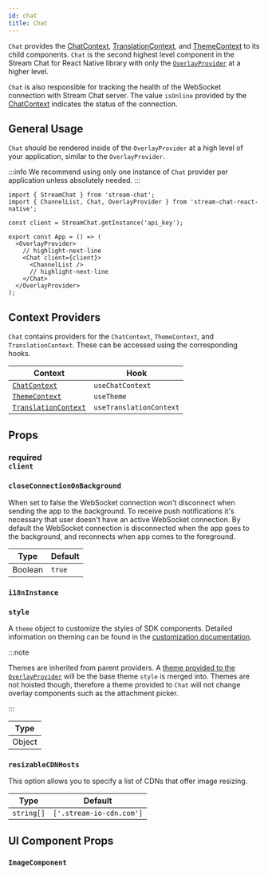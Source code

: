 ```yaml
---
id: chat
title: Chat
---
```



`Chat` provides the [ChatContext](../contexts/channel-context.mdx), [TranslationContext](../contexts/translation-context.mdx), and [ThemeContext](../contexts/theme-context.mdx) to its child components.
`Chat` is the second highest level component in the Stream Chat for React Native library with only the [`OverlayProvider`](./overlay-provider.mdx) at a higher level.

`Chat` is also responsible for tracking the health of the WebSocket connection with Stream Chat server.
The value `isOnline` provided by the [ChatContext](../contexts/chat-context.mdx#isonline) indicates the status of the connection.

## General Usage

`Chat` should be rendered inside of the `OverlayProvider` at a high level of your application, similar to the `OverlayProvider`.

:::info
We recommend using only one instance of `Chat` provider per application unless absolutely needed.
:::

```tsx
import { StreamChat } from 'stream-chat';
import { ChannelList, Chat, OverlayProvider } from 'stream-chat-react-native';

const client = StreamChat.getInstance('api_key');

export const App = () => (
  <OverlayProvider>
    // highlight-next-line
    <Chat client={client}>
      <ChannelList />
      // highlight-next-line
    </Chat>
  </OverlayProvider>
);
```

## Context Providers

`Chat` contains providers for the `ChatContext`, `ThemeContext`, and `TranslationContext`.
These can be accessed using the corresponding hooks.

| Context                                                                                                                                                   | Hook                    |
| --------------------------------------------------------------------------------------------------------------------------------------------------------- | ----------------------- |
| [`ChatContext`](https://github.com/GetStream/stream-chat-react-native/blob/develop/package/src/contexts/chatContext/ChatContext.tsx)                      | `useChatContext`        |
| [`ThemeContext`](https://github.com/GetStream/stream-chat-react-native/blob/develop/package/src/contexts/themeContext/ThemeContext.tsx)                   | `useTheme`              |
| [`TranslationContext`](https://github.com/GetStream/stream-chat-react-native/blob/develop/package/src/contexts/translationContext/TranslationContext.tsx) | `useTranslationContext` |

## Props

### <div class="label description required">required</div> `client`

<Client />

### `closeConnectionOnBackground`

When set to false the WebSocket connection won't disconnect when sending the app to the background.
To receive push notifications it's necessary that user doesn't have an active WebSocket connection.
By default the WebSocket connection is disconnected when the app goes to the background, and reconnects when app comes to the foreground.

| Type    | Default |
| ------- | ------- |
| Boolean | `true`  |

### `i18nInstance`

<I18nInstance />

### `style`

A `theme` object to customize the styles of SDK components.
Detailed information on theming can be found in the [customization documentation](../customization/theme.mdx).

:::note

Themes are inherited from parent providers.
A [theme provided to the `OverlayProvider`](./overlay-provider.mdx#value) will be the base theme `style` is merged into.
Themes are not hoisted though, therefore a theme provided to `Chat` will not change overlay components such as the attachment picker.

:::

| Type   |
| ------ |
| Object |


### `resizableCDNHosts`

This option allows you to specify a list of CDNs that offer image resizing.

| Type       | Default                  |
| ---------- | ------------------------ |
| `string[]` | `['.stream-io-cdn.com']` |

## UI Component Props

### `ImageComponent`

<ImageComponent />
